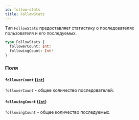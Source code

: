 ```yaml
---
id: follow-stats
title: FollowStats
---
```



Тип `FollowStats` предоставляет статистику о последователях пользователя и его последуемых.

```graphql
type FollowStats {
  followerCount: Int!
  followingCount: Int!
}
```


### Поля

#### `followerCount` ([`Int`](/reference/scalars/int))

`followerCount` - общее количество последователей.


#### `followingCount` ([`Int`](/reference/scalars/int))

`followingCount` - общее количество последуемых.




